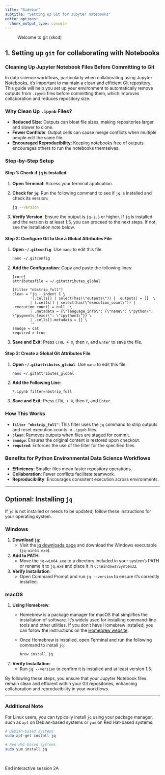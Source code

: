 ```yaml
---
title: "Sidebar"
subtitle: "Setting up Git for Jupyter Notebooks"
editor_options: 
  chunk_output_type: console
---
```


![Welcome to git (xkcd)](https://imgs.xkcd.com/comics/git_2x.png){width=00}

## 1. Setting up `git` for collaborating with Notebooks

### Cleaning Up Jupyter Notebook Files Before Committing to Git

In data science workflows, particularly when collaborating using Jupyter Notebooks, it's important to maintain a clean and efficient Git repository. This guide will help you set up your environment to automatically remove outputs from `.ipynb` files before committing them, which improves collaboration and reduces repository size.

### Why Clean Up `.ipynb` Files?

- **Reduced Size**: Outputs can bloat file sizes, making repositories larger and slower to clone.
- **Fewer Conflicts**: Output cells can cause merge conflicts when multiple people edit the same file.
- **Encouraged Reproducibility**: Keeping notebooks free of outputs encourages others to run the notebooks themselves.

### Step-by-Step Setup

#### Step 1: Check if `jq` is Installed

1. **Open Terminal**: Access your terminal application.
2. **Check for `jq`**: Run the following command to see if `jq` is installed and check its version:

   ```bash
   jq --version
   ```

3. **Verify Version**: Ensure the output is `jq-1.5` or higher. If `jq` is installed and the version is at least 1.5, you can proceed to the next steps. If not, see the installation note below.

#### Step 2: Configure Git to Use a Global Attributes File

1. **Open `~/.gitconfig`**: Use `nano` to edit this file:

   ```bash
   nano ~/.gitconfig
   ```

2. **Add the Configuration**: Copy and paste the following lines:

   ```plaintext
   [core]
   attributesfile = ~/.gitattributes_global

   [filter "nbstrip_full"]
   clean = "jq --indent 1 \
           '(.cells[] | select(has(\"outputs\")) | .outputs) = []  \
           | (.cells[] | select(has(\"execution_count\")) | .execution_count) = null  \
           | .metadata = {\"language_info\": {\"name\": \"python\", \"pygments_lexer\": \"ipython3\"}} \
           | .cells[].metadata = {} \
           '"
   smudge = cat
   required = true
   ```

3. **Save and Exit**: Press `CTRL + X`, then `Y`, and `Enter` to save the file.

#### Step 3: Create a Global Git Attributes File

1. **Open `~/.gitattributes_global`**: Use `nano` to edit this file:

   ```bash
   nano ~/.gitattributes_global
   ```

2. **Add the Following Line**:

   ```plaintext
   *.ipynb filter=nbstrip_full
   ```

3. **Save and Exit**: Press `CTRL + X`, then `Y`, and `Enter`.

### How This Works

- **`filter "nbstrip_full"`**: This filter uses the `jq` command to strip outputs and reset execution counts in `.ipynb` files.
- **`clean`**: Removes outputs when files are staged for commit.
- **`smudge`**: Ensures the original content is restored upon checkout.
- **`required`**: Enforces the use of the filter for the specified files.

### Benefits for Python Environmental Data Science Workflows

- **Efficiency**: Smaller files mean faster repository operations.
- **Collaboration**: Fewer conflicts facilitate teamwork.
- **Reproducibility**: Encourages consistent execution across environments.

---

## Optional: Installing `jq`

If `jq` is not installed or needs to be updated, follow these instructions for your operating system.

### Windows

1. **Download `jq`**:
   - Visit the [jq downloads page](https://stedolan.github.io/jq/download/) and download the Windows executable (`jq-win64.exe`).

2. **Add to PATH**:
   - Move the `jq-win64.exe` to a directory included in your system’s PATH or rename it to `jq.exe` and place it in `C:\Windows\System32`.

3. **Verify Installation**:
   - Open Command Prompt and run `jq --version` to ensure it’s correctly installed.

### macOS

1. **Using Homebrew**:
   - Homebrew is a package manager for macOS that simplifies the installation of software. It's widely used for installing command-line tools and other utilities. If you don't have Homebrew installed, you can follow the instructions on the [Homebrew website](https://brew.sh/).

   - Once Homebrew is installed, open Terminal and run the following command to install `jq`:

     ```bash
     brew install jq
     ```

2. **Verify Installation**:
   - Run `jq --version` to confirm it is installed and at least version 1.5.

By following these steps, you ensure that your Jupyter Notebook files remain clean and efficient within your Git repositories, enhancing collaboration and reproducibility in your workflows.

---

### Additional Note

For Linux users, you can typically install `jq` using your package manager, such as `apt` on Debian-based systems or `yum` on Red Hat-based systems:

```bash
# Debian-based systems
sudo apt-get install jq

# Red Hat-based systems
sudo yum install jq
```
<br>

::: {.center-text .body-text-xl .teal-text}
End interactive session 2A
:::
